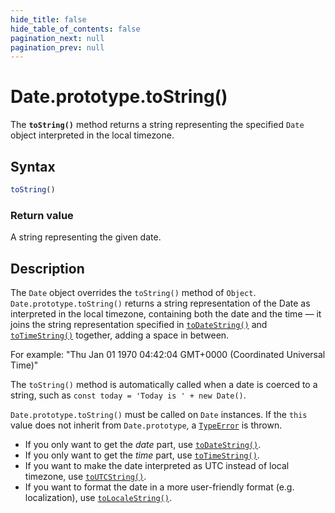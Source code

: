 ```yaml
---
hide_title: false
hide_table_of_contents: false
pagination_next: null
pagination_prev: null
---
```

# Date.prototype.toString()

The **`toString()`** method returns a string representing the specified `Date` object interpreted in the local timezone.

## Syntax

```js
toString()
```

### Return value

A string representing the given date.

## Description

The `Date` object overrides the `toString()` method of `Object`. `Date.prototype.toString()` returns a string representation of the Date as interpreted in the local timezone, containing both the date and the time — it joins the string representation specified in [`toDateString()`](https://developer.mozilla.org/docs/Web/JavaScript/Reference/Global_Objects/Date/toDateString) and [`toTimeString()`](https://developer.mozilla.org/docs/Web/JavaScript/Reference/Global_Objects/Date/toTimeString) together, adding a space in between.

For example: "Thu Jan 01 1970 04:42:04 GMT+0000 (Coordinated Universal Time)"

The `toString()` method is automatically called when a date is coerced to a string, such as `const today = 'Today is ' + new Date()`.

`Date.prototype.toString()` must be called on `Date` instances. If the `this` value does not inherit from `Date.prototype`, a [`TypeError`](../../../globals/TypeError/TypeError.md) is thrown.

- If you only want to get the _date_ part, use [`toDateString()`](https://developer.mozilla.org/docs/Web/JavaScript/Reference/Global_Objects/Date/toDateString).
- If you only want to get the _time_ part, use [`toTimeString()`](https://developer.mozilla.org/docs/Web/JavaScript/Reference/Global_Objects/Date/toTimeString).
- If you want to make the date interpreted as UTC instead of local timezone, use [`toUTCString()`](https://developer.mozilla.org/docs/Web/JavaScript/Reference/Global_Objects/Date/toUTCString).
- If you want to format the date in a more user-friendly format (e.g. localization), use [`toLocaleString()`](https://developer.mozilla.org/docs/Web/JavaScript/Reference/Global_Objects/Date/toLocaleString).
